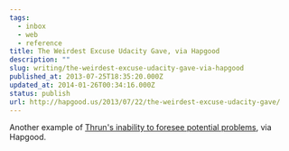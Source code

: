 ```yaml
---
tags:
  - inbox
  - web
  - reference
title: The Weirdest Excuse Udacity Gave, via Hapgood
description: ""
slug: writing/the-weirdest-excuse-udacity-gave-via-hapgood
published_at: 2013-07-25T18:35:20.000Z
updated_at: 2014-01-26T00:34:16.000Z
status: publish
url: http://hapgood.us/2013/07/22/the-weirdest-excuse-udacity-gave/
---
```

Another example of [Thrun's inability to foresee potential problems](http://hapgood.us/2013/07/22/the-weirdest-excuse-udacity-gave/ "The Weirdest Excuse Udacity Gave"), via Hapgood.
